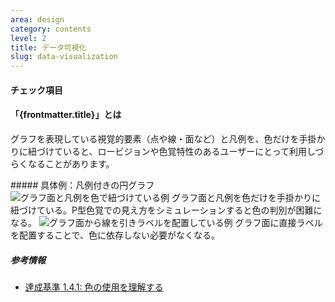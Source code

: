 ```yaml
---
area: design
category: contents
level: 2
title: データ可視化
slug: data-visualization
---
```



#### チェック項目

<Checkpoint title="グラフの視覚的要素と凡例を色以外の手段で紐づけられるようにする" />

#### 「{frontmatter.title}」とは

<Level level={frontmatter.level} />

グラフを表現している視覚的要素（点や線・面など）と凡例を、色だけを手掛かりに紐づけていると、ロービジョンや色覚特性のあるユーザーにとって利用しづらくなることがあります。

<Cases>
  <div slot="title">
    ##### 具体例：凡例付きの円グラフ
  </div>
  <Case type="bad" title="グラフ面と凡例を色で紐づけている">
    <img
      slot="figure"
      src={dataVisualization.src}
      alt="グラフ面と凡例を色で紐づけている例"
      width={dataVisualization.width}
      height={dataVisualization.height}
      loading="lazy"
      decoding="async"
    />
    グラフ面と凡例を色だけを手掛かりに紐づけている。P型色覚での見え方をシミュレーションすると色の判別が困難になる。
  </Case>
  <Case type="good" title="グラフ面に直接ラベルを配置する">
    <img
      slot="figure"
      src={dataVisualization2.src}
      alt="グラフ面から線を引きラベルを配置している例"
      width={dataVisualization2.width}
      height={dataVisualization2.height}
      loading="lazy"
      decoding="async"
    />
    グラフ面に直接ラベルを配置することで、色に依存しない必要がなくなる。
  </Case>
</Cases>

##### 参考情報

- [達成基準 1.4.1: 色の使用を理解する](https://waic.jp/translations/WCAG21/Understanding/use-of-color.html)
